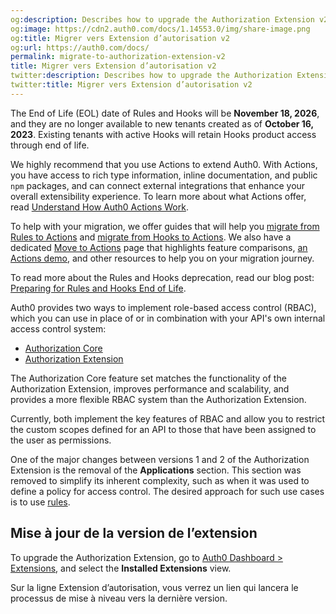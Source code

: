 ```yaml
---
og:description: Describes how to upgrade the Authorization Extension v2.
og:image: https://cdn2.auth0.com/docs/1.14553.0/img/share-image.png
og:title: Migrer vers Extension d’autorisation v2
og:url: https://auth0.com/docs/
permalink: migrate-to-authorization-extension-v2
title: Migrer vers Extension d’autorisation v2
twitter:description: Describes how to upgrade the Authorization Extension v2.
twitter:title: Migrer vers Extension d’autorisation v2
---
```


<Warning>

The End of Life (EOL) date of Rules and Hooks will be **November 18, 2026**, and they are no longer available to new tenants created as of **October 16, 2023**. Existing tenants with active Hooks will retain Hooks product access through end of life.

We highly recommend that you use Actions to extend Auth0. With Actions, you have access to rich type information, inline documentation, and public `npm` packages, and can connect external integrations that enhance your overall extensibility experience. To learn more about what Actions offer, read [Understand How Auth0 Actions Work](/docs/customize/actions/actions-overview).

To help with your migration, we offer guides that will help you [migrate from Rules to Actions](/docs/customize/actions/migrate/migrate-from-rules-to-actions) and [migrate from Hooks to Actions](/docs/customize/actions/migrate/migrate-from-hooks-to-actions). We also have a dedicated [Move to Actions](https://auth0.com/extensibility/movetoactions) page that highlights feature comparisons, [an Actions demo](https://www.youtube.com/watch?v=UesFSY1klrI), and other resources to help you on your migration journey.

To read more about the Rules and Hooks deprecation, read our blog post: [Preparing for Rules and Hooks End of Life](https://auth0.com/blog/preparing-for-rules-and-hooks-end-of-life/).

</Warning>

<Callout icon="file-lines" color="#0EA5E9" iconType="regular">

Auth0 provides two ways to implement role-based access control (RBAC), which you can use in place of or in combination with your API's own internal access control system:

* [Authorization Core](/docs/manage-users/access-control/rbac)
* [Authorization Extension](/docs/customize/extensions/authorization-extension)

The Authorization Core feature set matches the functionality of the Authorization Extension, improves performance and scalability, and provides a more flexible RBAC system than the Authorization Extension.

Currently, both implement the key features of RBAC and allow you to restrict the custom scopes defined for an API to those that have been assigned to the user as permissions.

</Callout>

One of the major changes between versions 1 and 2 of the Authorization Extension is the removal of the **Applications** section. This section was removed to simplify its inherent complexity, such as when it was used to define a policy for access control. The desired approach for such use cases is to use [rules](/docs/customize/rules).

## Mise à jour de la version de l’extension

To upgrade the Authorization Extension, go to [Auth0 Dashboard > Extensions](https://manage.auth0.com/#/extensions), and select the **Installed Extensions** view.

Sur la ligne Extension d’autorisation, vous verrez un lien qui lancera le processus de mise à niveau vers la dernière version.